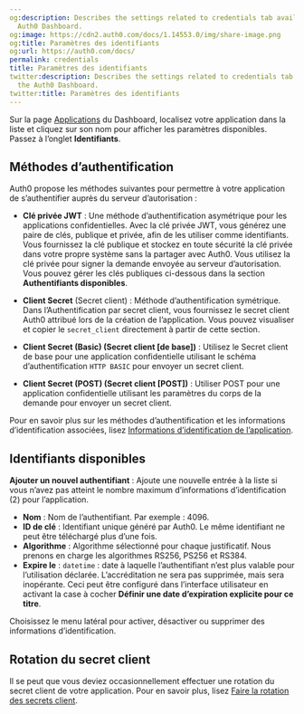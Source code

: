 ```yaml
---
og:description: Describes the settings related to credentials tab available in the
  Auth0 Dashboard.
og:image: https://cdn2.auth0.com/docs/1.14553.0/img/share-image.png
og:title: Paramètres des identifiants
og:url: https://auth0.com/docs/
permalink: credentials
title: Paramètres des identifiants
twitter:description: Describes the settings related to credentials tab available in
  the Auth0 Dashboard.
twitter:title: Paramètres des identifiants
---
```


Sur la page [Applications](http://manage.auth0.com/#/applications) du Dashboard, localisez votre application dans la liste et cliquez sur son nom pour afficher les paramètres disponibles. Passez à l’onglet **Identifiants**.



## Méthodes d’authentification

Auth0 propose les méthodes suivantes pour permettre à votre application de s’authentifier auprès du serveur d’autorisation :

* **Clé privée JWT** : Une méthode d’authentification asymétrique pour les applications confidentielles. Avec la clé privée JWT, vous générez une paire de clés, publique et privée, afin de les utiliser comme identifiants. Vous fournissez la clé publique et stockez en toute sécurité la clé privée dans votre propre système sans la partager avec Auth0. Vous utilisez la clé privée pour signer la demande envoyée au serveur d’autorisation. Vous pouvez gérer les clés publiques ci-dessous dans la section **Authentifiants disponibles**.
* **Client Secret** (Secret client) : Méthode d’authentification symétrique. Dans l’Authentification par secret client, vous fournissez le secret client Auth0 attribué lors de la création de l’application. Vous pouvez visualiser et copier le `secret_client` directement à partir de cette section.

* **Client Secret (Basic) (Secret client [de base])** : Utilisez le Secret client de base pour une application confidentielle utilisant le schéma d’authentification `HTTP BASIC` pour envoyer un secret client.
* **Client Secret (POST) (Secret client [POST])** : Utiliser POST pour une application confidentielle utilisant les paramètres du corps de la demande pour envoyer un secret client.

Pour en savoir plus sur les méthodes d’authentification et les informations d’identification associées, lisez [ Informations d’identification de l’application](/application-credentials).

## Identifiants disponibles

**Ajouter un nouvel authentifiant** : Ajoute une nouvelle entrée à la liste si vous n’avez pas atteint le nombre maximum d’informations d’identification (2) pour l’application.

* **Nom** : Nom de l’authentifiant. Par exemple : 4096.
* **ID de clé** : Identifiant unique généré par Auth0. Le même identifiant ne peut être téléchargé plus d’une fois.
* **Algorithme** : Algorithme sélectionné pour chaque justificatif. Nous prenons en charge les algorithmes RS256, PS256 et RS384.
* **Expire le** : `datetime` : date à laquelle l’authentifiant n’est plus valable pour l’utilisation déclarée. L’accréditation ne sera pas supprimée, mais sera inopérante. Ceci peut être configuré dans l’interface utilisateur en activant la case à cocher **Définir une date d’expiration explicite pour ce titre**.

Choisissez le menu latéral pour activer, désactiver ou supprimer des informations d’identification.

## Rotation du secret client

Il se peut que vous deviez occasionnellement effectuer une rotation du secret client de votre application. Pour en savoir plus, lisez [Faire la rotation des secrets client](/applications/rotate-client-secret).
